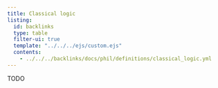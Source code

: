 ```yaml
---
title: Classical logic
listing:
  id: backlinks
  type: table
  filter-ui: true
  template: "../../../ejs/custom.ejs"
  contents:
    - ../../../backlinks/docs/phil/definitions/classical_logic.yml
---
```


TODO 

